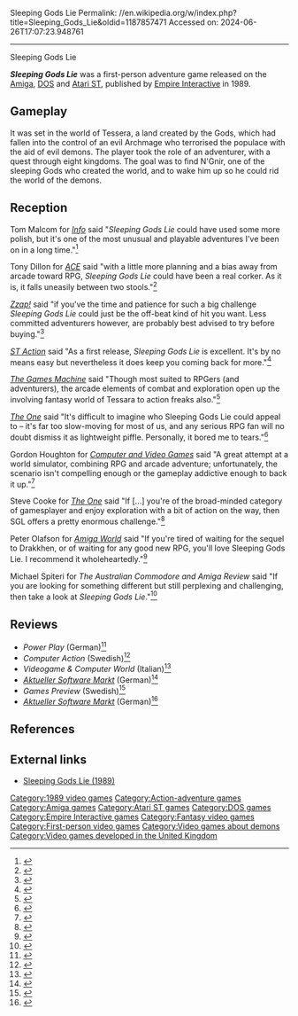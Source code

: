 Sleeping Gods Lie
Permalink: //en.wikipedia.org/w/index.php?title=Sleeping_Gods_Lie&oldid=1187857471
Accessed on: 2024-06-26T17:07:23.948761



------
Sleeping Gods Lie
{{short description|1989 video game by Empire Interactive}}
{{italic title}}
{{Infobox video game
| collapsible = 
| state = 
| italic title = 
| title = Sleeping Gods Lie
| image = Sleeping Gods Lie cover.jpg
| alt = 
| caption = 
| developer = 
| publisher = [[Empire Interactive]] 
| series = 
| engine = 
| platforms = [[Amiga]], [[DOS]], [[Atari ST]]
| released = 1989 
| genre = Adventure
| modes = 
}}

'''''Sleeping Gods Lie''''' was a first-person adventure game released on the [[Amiga]], [[DOS]] and [[Atari ST]], published by [[Empire Interactive]] in 1989. 

==Gameplay==
It was set in the world of Tessera, a land created by the Gods, which had fallen into the control of an evil Archmage who terrorised the populace with the aid of evil demons. The player took the role of an adventurer, with a quest through eight kingdoms. The goal was to find  N'Gnir, one of the sleeping Gods who created the world, and to wake him up so he could rid the world of the demons.

==Reception==
Tom Malcom for ''[[.info (magazine)|Info]]'' said "''Sleeping Gods Lie'' could have used some more polish, but it's one of the most unusual and playable adventures I've been on in a long time."<ref>{{Cite web|url=http://archive.org/details/info-magazine-47/Info_Issue_47_1992_Feb/page/n29/mode/2up|title=Info Magazine Issue 47|via=Internet Archive}}</ref>

Tony Dillon for ''[[ACE (magazine)|ACE]]'' said "with a little more planning and a bias away from arcade toward RPG, ''Sleeping Gods Lie'' could have been a real corker. As it is, it falls uneasily between two stools."<ref>{{Cite web|url=http://archive.org/details/Ace_Magazine_Issue_22/page/40/mode/2up|title=Ace Magazine Issue 22|via=Internet Archive}}</ref>

''[[Zzap!64|Zzap!]]'' said "if you've the time and patience for such a big challenge ''Sleeping Gods Lie'' could just be the off-beat kind of hit you want. Less committed adventurers however, are probably best advised to try before buying."<ref>{{Cite web|url=http://archive.org/details/zzapp_64_issue_054_600dpi/page/n79/mode/2up|title=Zzap! 64 Issue 054 (HQ)|via=Internet Archive}}</ref>

''[[ST Action]]'' said "As a first release, ''Sleeping Gods Lie'' is excellent. It's by no means easy but nevertheless it does keep you coming back for more."<ref>{{Cite web|url=http://archive.org/details/st-action-16-august-1989/page/62/mode/2up|title=ST Action 16 August 1989|date=August 1, 1989|via=Internet Archive}}</ref>

''[[The Games Machine]]'' said "Though most suited to RPGers (and adventurers), the arcade elements of combat and exploration open up the involving fantasy world of Tessara to action freaks also."<ref>{{Cite web|url=http://archive.org/details/TheGamesMachineIssue21Aug89/page/n97/mode/2up|title=The_Games_Machine_Issue_21_Aug_89|via=Internet Archive}}</ref>

''[[The One (magazine)|The One]]'' said "It's difficult to imagine who Sleeping Gods Lie could appeal to – it's far too slow-moving for most of us, and any serious RPG fan will no doubt dismiss it as lightweight piffle. Personally, it bored me to tears."<ref>{{Cite web|url=http://archive.org/details/The_One_Issue_047/page/n85/mode/2up|title=The One Issue 047|via=Internet Archive}}</ref>

Gordon Houghton for ''[[Computer and Video Games]]'' said "A great attempt at a world simulator, combining RPG and arcade adventure; unfortunately, the scenario isn't compelling enough or the gameplay addictive enough to back it up."<ref>{{Cite web|url=http://archive.org/details/Computer_and_Video_Games_Issue_0093/page/n39/mode/2up|title=Computer and Video Games Issue 0093|via=Internet Archive}}</ref>

Steve Cooke for ''[[The One (magazine)|The One]]'' said "If [...] you're of the broad-minded category of gamesplayer and enjoy exploration with a bit of action on the way, then SGL offers a pretty enormous challenge."<ref>{{Cite web|url=http://archive.org/details/The_One_Issue_011/page/n63/mode/2up|title=The One Issue 011|via=Internet Archive}}</ref>

Peter Olafson for ''[[Amiga World]]'' said "If you're tired of waiting for the sequel to Drakkhen, or of waiting for any good new RPG, you'll love Sleeping Gods Lie. I recommend it wholeheartedly."<ref>{{Cite web|url=http://archive.org/details/AmigaWorldIssue066199203IDGCI300dpi/page/n61/mode/2up|title=Amiga_World_Issue_066__1992_03__IDGC_I__300dpi_|via=Internet Archive}}</ref>

Michael Spiteri for ''The Australian Commodore and Amiga Review'' said "If you are looking for something different but still perplexing and challenging, then take a look at ''Sleeping Gods Lie''."<ref>{{Cite web|url=http://archive.org/details/Australian_Commodore_and_Amiga_Review_The_Volume_6_Issue_10_1989-10_Saturday_Magazine_AU/page/n71/mode/2up|title=Australian Commodore and Amiga Review, The - Volume 6 Issue 10 (1989-10)(Saturday Magazine)(AU)|date=October 1, 1989|via=Internet Archive}}</ref>

==Reviews==
*''Power Play'' (German)<ref>{{Cite web|url=http://archive.org/details/Power.Play.N19.1989.10-kultpower/page/n41/mode/2up|title=Power.Play.N19.1989.10|date=March 14, 2014|via=Internet Archive}}</ref>
*''Computer Action'' (Swedish)<ref>{{Cite web|url=http://archive.org/details/ComputerActionIssue03198910ForlagetAudioASDA300dpi/page/n39/mode/2up|title=Computer_Action_Issue_03__1989_10__Forlaget_Audio_AS__DA__300dpi_|via=Internet Archive}}</ref>
*''Videogame & Computer World'' (Italian)<ref>{{Cite web|url=http://archive.org/details/VCW-1989-07-9/page/n35/mode/2up|title=Videogame & Computer World 1989-07/9|date=September 1, 1989|via=Internet Archive}}</ref>
*''[[Aktueller Software Markt]]'' (German)<ref>{{Cite web|url=http://archive.org/details/Aktueller_Software_Markt_-_Ausgabe_1989.06-07/page/n53/mode/2up|title=Aktueller Software Markt - Ausgabe 1989/06-07|via=Internet Archive}}</ref>
*''Games Preview'' (Swedish)<ref>{{Cite web|url=http://archive.org/details/GamesPreviewNr61989/page/n21/mode/2up|title=Games_Preview_Nr_6_1989|via=Internet Archive}}</ref>
*''[[Aktueller Software Markt]]'' (German)<ref>{{Cite web|url=http://archive.org/details/Aktueller_Software_Markt_-_Ausgabe_1990.05/page/n49/mode/2up|title=Aktueller Software Markt - Ausgabe 1990/05|via=Internet Archive}}</ref>

==References==
{{reflist}}

==External links==
*[http://www.mobygames.com/game/sleeping-gods-lie Sleeping Gods Lie (1989)]

[[Category:1989 video games]]
[[Category:Action-adventure games]]
[[Category:Amiga games]]
[[Category:Atari ST games]]
[[Category:DOS games]]
[[Category:Empire Interactive games]]
[[Category:Fantasy video games]]
[[Category:First-person video games]]
[[Category:Video games about demons]]
[[Category:Video games developed in the United Kingdom]]